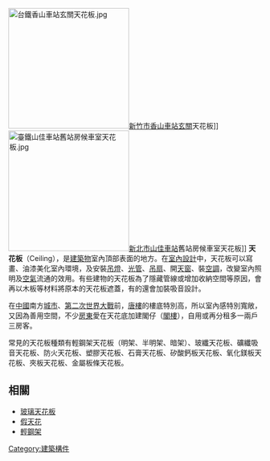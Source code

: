 {{unreferenced|time=2014-2-20}}
[[File:台鐵香山車站玄關天花板.jpg|240px]][[新竹市|新竹市]][[香山車站_(臺灣)|香山車站]][[玄關|玄關]]天花板]]
[[File:臺鐵山佳車站舊站房候車室天花板.jpg|240px]][[新北市|新北市]][[山佳車站|山佳車站]]舊站房候車室天花板]]
'''天花板'''（Ceiling），是[[建築物|建築物]]室內頂部表面的地方。在[[室內設計|室內設計]]中，天花板可以寫畫、油漆美化室內環境，及安裝[[吊燈|吊燈]]、[[光管|光管]]、[[風扇|吊扇]]、開[[天窗|天窗]]、裝[[空調|空調]]，改變室內照明及[[空氣|空氣]]流通的效用。有些建物的天花板為了隱藏管線或增加收納空間等原因，會再以木板等材料將原本的天花板遮蓋，有的還會加裝吸音設計。

在[[中國|中國]]南方[[城市|城市]]、[[第二次世界大戰|第二次世界大戰]]前，[[唐樓|唐樓]]的樓底特別高，所以室內感特別寬敞，又因為善用空間，不少[[房東|房東]]愛在天花底加建閣仔（[[閣樓|閣樓]]），自用或再分租多一兩戶三房客。

常見的天花板種類有輕鋼架天花板（明架、半明架、暗架）、玻纖天花板、礦纖吸音天花板、防火天花板、塑膠天花板、石膏天花板、矽酸鈣板天花板、氧化鎂板天花板、夾板天花板、金屬板條天花板。

==相關==
* [[玻璃天花板|玻璃天花板]]
* [[假天花|假天花]]
*[[輕鋼架|輕鋼架]]

{{commonscat|Ceilings}}

{{Authority control}}
{{小作品|建筑}}

[[Category:建築構件|Category:建築構件]]